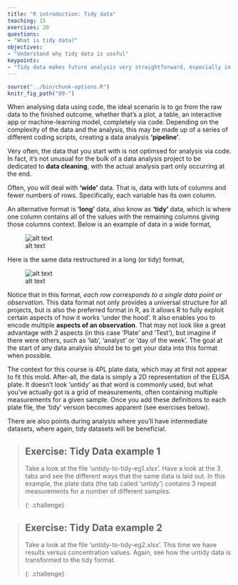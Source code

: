 ```yaml
---
title: "R introduction: Tidy data"
teaching: 15
exercises: 20
questions:
- "What is tidy data?"
objectives:
- "Understand why tidy data is useful"
keypoints:
- "Tidy data makes future analysis very straightforward, especially in coding environments"
---
```



```r
source("../bin/chunk-options.R")
knitr_fig_path("09-")
```


When analysing data using code, the ideal scenario is to go from the raw data to the finished outcome, whether that's a plot, a table, an interactive
app or machine-learning model, completely via code. Depending on the complexity of the data and the analysis, this may be made up of a series of different coding scripts, creating a data analysis **'pipeline'**.

Very often, the data that you start with is not optimsed for analysis via code. In fact, it's not unusual for the bulk of a data analysis project to be dedicated to **data cleaning**, with the actual analysis part only occurring at the end.

Often, you will deal with **'wide'** data. That is, data with lots of columns and fewer numbers of rows. Specifically, each variable has its own column.

An alternative format is **'long'** data, also know as **'tidy'** data, which is where one column contains all of the values with the remaining columns giving those columns context. Below is an example of data in a wide format,

![alt text](../fig/01-wide-data.png "Wide data: Here we have 3 datapoints or 'observations' per row")

Here is the same data restructured in a long (or tidy) format,

![alt text](../fig/02-long-data.png "Long data: Here we have 1 datapoint or 'observation' per row")

Notice that in this format, *each row corresponds to a single data point or observation*. This data format not only provides a universal structure for all projects, but is also the preferred format in R, as it allows R to fully exploit certain aspects of how it works 'under the hood'. It also enables you to encode multiple **aspects of an observation**. That may not look like a great advantage with 2 aspects (in this case 'Plate' and 'Test'), but imagine if there were others, such as 'lab', 'analyst' or 'day of the week'. The goal at the start of any data analysis should be to get your data into this format when possible.

The context for this course is 4PL plate data, which may at first not appear to fit this mold. After-all, the data is simply a 2D representation of
the ELISA plate. It doesn't look 'untidy' as that word is commonly used, but what you've actually got is a grid of measurements, often containing multiple measurements for a given sample. Once you add these definitions to each plate file, the 'tidy' version becomes apparent (see exercises below).

There are also points during analysis where you'll have intermediate datasets, where again, tidy datasets will be beneficial.

> ## Exercise: Tidy Data example 1
>
> Take a look at the file 'untidy-to-tidy-eg1.xlsx'. Have a look at the 3 tabs and see the different ways that the same data is laid out. In this example, the plate data (the tab called 'untidy') contains 3 repeat measurements for a number of different samples.
>
>
{: .challenge}


> ## Exercise: Tidy Data example 2
>
> Take a look at the file 'untidy-to-tidy-eg2.xlsx'. This time we have results versus concentration values. Again, see how the untidy data is transformed to the tidy format.
>
>
{: .challenge}
